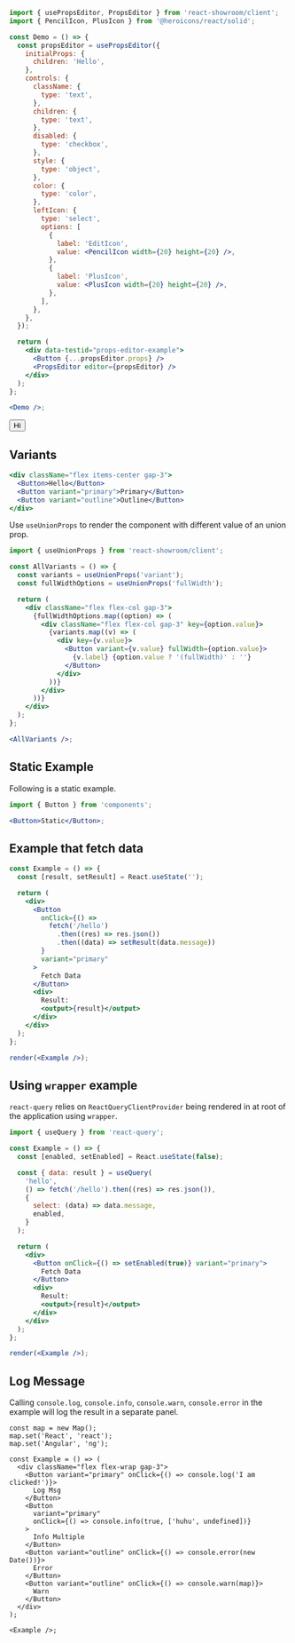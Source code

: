 
```jsx
import { usePropsEditor, PropsEditor } from 'react-showroom/client';
import { PencilIcon, PlusIcon } from '@heroicons/react/solid';

const Demo = () => {
  const propsEditor = usePropsEditor({
    initialProps: {
      children: 'Hello',
    },
    controls: {
      className: {
        type: 'text',
      },
      children: {
        type: 'text',
      },
      disabled: {
        type: 'checkbox',
      },
      style: {
        type: 'object',
      },
      color: {
        type: 'color',
      },
      leftIcon: {
        type: 'select',
        options: [
          {
            label: 'EditIcon',
            value: <PencilIcon width={20} height={20} />,
          },
          {
            label: 'PlusIcon',
            value: <PlusIcon width={20} height={20} />,
          },
        ],
      },
    },
  });

  return (
    <div data-testid="props-editor-example">
      <Button {...propsEditor.props} />
      <PropsEditor editor={propsEditor} />
    </div>
  );
};

<Demo />;
```

<Button variant="primary">Hi</Button>

## Variants

```jsx
<div className="flex items-center gap-3">
  <Button>Hello</Button>
  <Button variant="primary">Primary</Button>
  <Button variant="outline">Outline</Button>
</div>
```

Use `useUnionProps` to render the component with different value of an union prop.

```jsx
import { useUnionProps } from 'react-showroom/client';

const AllVariants = () => {
  const variants = useUnionProps('variant');
  const fullWidthOptions = useUnionProps('fullWidth');

  return (
    <div className="flex flex-col gap-3">
      {fullWidthOptions.map((option) => (
        <div className="flex flex-col gap-3" key={option.value}>
          {variants.map((v) => (
            <div key={v.value}>
              <Button variant={v.value} fullWidth={option.value}>
                {v.label} {option.value ? '(fullWidth)' : ''}
              </Button>
            </div>
          ))}
        </div>
      ))}
    </div>
  );
};

<AllVariants />;
```

## Static Example

Following is a static example.

```jsx static
import { Button } from 'components';

<Button>Static</Button>;
```

## Example that fetch data

```jsx frame
const Example = () => {
  const [result, setResult] = React.useState('');

  return (
    <div>
      <Button
        onClick={() =>
          fetch('/hello')
            .then((res) => res.json())
            .then((data) => setResult(data.message))
        }
        variant="primary"
      >
        Fetch Data
      </Button>
      <div>
        Result:
        <output>{result}</output>
      </div>
    </div>
  );
};

render(<Example />);
```

## Using `wrapper` example

`react-query` relies on `ReactQueryClientProvider` being rendered in at root of the application using `wrapper`.

```jsx
import { useQuery } from 'react-query';

const Example = () => {
  const [enabled, setEnabled] = React.useState(false);

  const { data: result } = useQuery(
    'hello',
    () => fetch('/hello').then((res) => res.json()),
    {
      select: (data) => data.message,
      enabled,
    }
  );

  return (
    <div>
      <Button onClick={() => setEnabled(true)} variant="primary">
        Fetch Data
      </Button>
      <div>
        Result:
        <output>{result}</output>
      </div>
    </div>
  );
};

render(<Example />);
```

## Log Message

Calling `console.log`, `console.info`, `console.warn`, `console.error` in the example will log the result in a separate panel.

```tsx frame
const map = new Map();
map.set('React', 'react');
map.set('Angular', 'ng');

const Example = () => (
  <div className="flex flex-wrap gap-3">
    <Button variant="primary" onClick={() => console.log('I am clicked!')}>
      Log Msg
    </Button>
    <Button
      variant="primary"
      onClick={() => console.info(true, ['huhu', undefined])}
    >
      Info Multiple
    </Button>
    <Button variant="outline" onClick={() => console.error(new Date())}>
      Error
    </Button>
    <Button variant="outline" onClick={() => console.warn(map)}>
      Warn
    </Button>
  </div>
);

<Example />;
```
